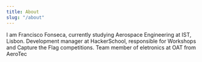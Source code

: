 ```yaml
---
title: About
slug: "/about"
---
```


I am Francisco Fonseca, currently studying Aerospace Engineering at IST, Lisbon.
Development manager at HackerSchool, responsible for Workshops and Capture the Flag competitions.
Team member of eletronics at OAT from AeroTec
